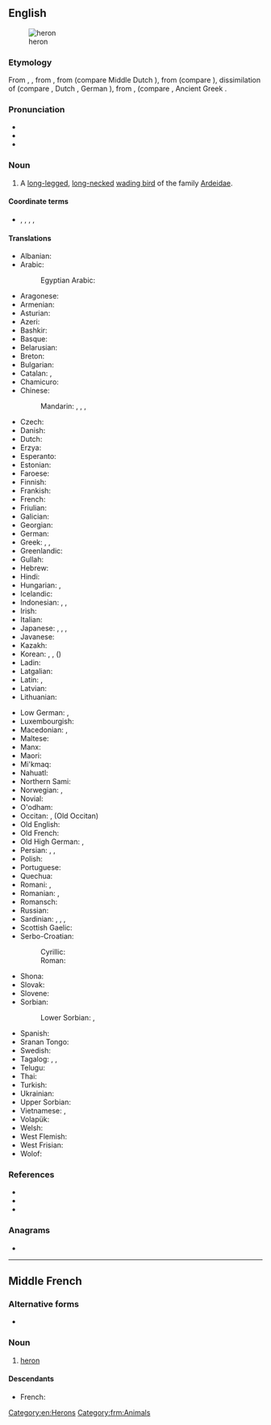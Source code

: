 {{also|Heron|héron}}
==English==
{{slim-wikipedia|dab=heron (disambiguation)|heron}}

[[Image:Urban Heron.JPG|thumb|heron]]

===Etymology===
From {{etyl|enm|en}} {{m|enm|heroun}}, {{m|enm|heiron}}, from {{etyl|xno|en}} {{m|fro|heiron}}, from {{etyl|odt|en}} {{m|odt||heigero}} (compare Middle Dutch {{m|dum|heiger}}), from {{etyl|gem-pro|en}} {{m|gem-pro|*haigrô}} (compare {{cog|sv|häger}}), dissimilation of {{m|gem-pro|*hraigrô}} (compare {{cog|ang|hrāgra}}, Dutch {{m|nl|reiger}}, German {{m|de|Reiher}}), from {{etyl|ine-pro|en}} {{m|ine-pro|*(s)kreik-}}, {{m|ine-pro|*(s)kreig-||to screech, creak}} (compare {{cog|cy|crëyr||heron}}, Ancient Greek {{m|grc|κρίζω||to creak, screech}}.

===Pronunciation===
* {{IPA|/ˈhɛ.ɹən/|lang=en}}
* {{audio|en-us-heron.ogg|Audio (US)|lang=en}}
* {{rhymes|ɛɹən|lang=en}}

===Noun===
{{en-noun}}

# A [[long-legged]], [[long-necked]] [[wading bird]] of the family [[Ardeidae]].

====Coordinate terms====
* {{sense|a wading bird}} {{l|en|egret}}, {{l|en|bittern}}, {{l|en|crane}}, {{l|en|heronsew}}, {{l|en|stork}}

====Translations====
{{trans-top|bird}}
* Albanian: {{t|sq|çapka}}
* Arabic: {{t|ar|بَلَشُون}}
*: Egyptian Arabic: {{t|arz|بلشون|m|tr=balshon|sc=Arab}}
* Aragonese: {{t|an|garra}}
* Armenian: {{t+|hy|ձկնկուլ}}
* Asturian: {{t+|ast|garza|f}}
* Azeri: {{t|az|vağ}}
* Bashkir: {{t|ba|селән|sc=Cyrl}}
* Basque: {{t|eu|koartza}}
* Belarusian: {{t|be|чапля|f|tr=čáplja}}
* Breton: {{t+|br|kerc’heiz|f}}
* Bulgarian: {{t+|bg|чапла|f|tr=čápla}}
* Catalan: {{t|ca|agró}}, {{t|ca|ardeid}}
* Chamicuro: {{t|ccc|askoli}}
* Chinese:
*: Mandarin: {{t+|cmn|蒼鷺|sc=Hani}}, {{t+|cmn|苍鹭|tr=cānglù|sc=Hani}}, {{t+|cmn|鷺|sc=Hani}}, {{t+|cmn|鹭|tr=lù|sc=Hani}}
* Czech: {{t+|cs|volavka|f}}
* Danish: {{t+|da|hejre|c}}
* Dutch: {{t+|nl|reiger|m}}
* Erzya: {{t|myv|сёнксь}}
* Esperanto: {{t+|eo|ardeo}}
* Estonian: {{t|et|haigur}}
* Faroese: {{t+|fo|hegri}}
* Finnish: {{t+|fi|haikara}}
* Frankish: {{t|frk|haigru|m}}
* French: {{t+|fr|héron|m}}
* Friulian: {{t|fur|airon}}
* Galician: {{t|gl|garza}}
* Georgian: {{t|ka|ყანჩა}}
* German: {{t+|de|Reiher|m}}
* Greek: {{t+|el|ερωδιός|m}}, {{t|el|αρδέα|f}}, {{t+|el|τσικνιάς|m}}
* Greenlandic: {{t|kl|qeriiaq}}
* Gullah: {{t|gul|pojo}}
* Hebrew: {{t+|he|אֲנָפָה|f|tr=anafá}}
* Hindi: {{t|hi|वगुला|tr=vagulā}}
* Hungarian: {{t+|hu|gém}}, {{t+|hu|kócsag}}
* Icelandic: {{t+|is|hegri|m}}
* Indonesian: {{t+|id|kuntul}}, {{t+|id|kowak}}, {{t+|id|cangak}}
* Irish: {{t|ga|corr}}
* Italian: {{t+|it|airone|m}}
* Japanese: {{t+|ja|鷺|tr=さぎ, sagi}}, {{t|ja|サギ|tr=sagi}}, {{t|ja|白鷺|tr=しらさぎ, shirasagi}}, {{t|ja|シラサギ|tr=shirasagi}}
* Javanese: {{t+|jv|blekok}}
* Kazakh: {{t|kk|құтан|tr=kutan|sc=Cyrl}}
* Korean: {{t|ko|왜가리|tr=waegari}}, {{t|ko|해오라기|tr=haeoragi}}, {{t|ko|백로|tr=baengno}} ({{t+|ko|白鷺}})
* Ladin: {{t|lld|airon}}
* Latgalian: {{t|ltg|ziurejs}}
* Latin: {{t+|la|ardea|f}}, {{t|la|ardeola|f}}
* Latvian: {{t|lv|gārnis}}
* Lithuanian: {{t+|lt|garnys}}
{{trans-mid}}
* Low German: {{t|nds|Reier}}, {{t|nds|Reiger|m}}
* Luxembourgish: {{t+|lb|Räer|m}}
* Macedonian: {{t|mk|сива чапја|f|tr=síva čápja}}, {{t|mk|чапја|f|tr=čápja}}
* Maltese: {{t|mt|russett}}
* Manx: {{t|gv|coar ny hastan|f}}
* Maori: {{t|mi|heroni}}
* Mi'kmaq: {{t|mic|tmgwatignej|an}}
* Nahuatl: {{t|nah|aztatl}}
* Northern Sami: {{t|se|ránesháigir}}
* Norwegian: {{t|no|hegre}}, {{t|no|heire|m}}
* Novial: {{t|nov|herone}}
* O'odham: {{t|ood|ṣu꞉dagĭ u’uwhig}}
* Occitan: {{t|oc|bernat}}, {{m|pro|*aigreta}} (Old Occitan)
* Old English: {{t|ang|hrāgra|m}}
* Old French: {{t|fro|hairon|m}} {{t|fro|heiron|m}}
* Old High German: {{t|goh|heigaro|m}}, {{t|goh|reigaro|m}}
* Persian: {{t+|fa|حواصیل|tr=havāsil|sc=fa-Arab}}, {{t+|fa|بوتیمار|tr=butimār|sc=fa-Arab}}, {{t|fa|چگرنه|tr=čegarne|sc=fa-Arab}}
* Polish: {{t+|pl|czapla|f}}
* Portuguese: {{t+|pt|garça|f}}
* Quechua: {{t|qu|wakchilla}}
* Romani: {{t|rom|kokosturko|m}}, {{t|rom|kokosturka|f}}
* Romanian: {{t+|ro|stârc|m}}, {{t+|ro|bâtlan|m}}
* Romansch: {{t|rm|irun}}
* Russian: {{t+|ru|ца́пля|f}}
* Sardinian: {{t|sc|perdigiorronadas}}, {{t|sc|mengoni}}, {{t|sc|menga}}, {{t|sc|garza}}
* Scottish Gaelic: {{t|gd|corra-ghritheach|f}}
* Serbo-Croatian:
*: Cyrillic: {{t|sh|чапља|f|sc=Cyrl}}
*: Roman: {{t+|sh|čaplja|f|sc=Latn}}
* Shona: {{t|sn|nyarupani}}
* Slovak: {{t|sk|volavka}}
* Slovene: {{t+|sl|čaplja|f}}
* Sorbian:
*: Lower Sorbian: {{t|dsb|šytawa|f}}, {{t|dsb|rybarnik|m}}
* Spanish: {{t+|es|garza|f}}
* Sranan Tongo: {{t|srn|sabaku}}
* Swedish: {{t+|sv|häger}}
* Tagalog: {{t|tl|tagák}}, {{t|tl|bakaw}}, {{t|tl|garsa}}
* Telugu: {{t+|te|నారాయణపక్షి|sc=Telu}}
* Thai: {{t+|th|นกยาง|tr=nók yaang|sc=Thai}}
* Turkish: {{t+|tr|balıkçıl}}
* Ukrainian: {{t|uk|чапля|f|tr=čáplja}}
* Upper Sorbian: {{t|hsb|čapla}}
* Vietnamese: {{t|vi|con diệc}}, {{t+|vi|diệc}}
* Volapük: {{t+|vo|härod}}
* Welsh: {{t|cy|crëyr}}
* West Flemish: {{t|vls|reiger}}
* West Frisian: {{t|fy|reager}}
* Wolof: {{t|wo|warapuló|alt=warapuló mi}}
{{trans-bottom}}

===References===
* {{pedia}}
* {{specieslite|Ardeidae}}
* {{comcatlite|Ardeidae}}

===Anagrams===
* {{anagrams|en|Horne|Rhone|Rhône|honer|rhone}}

[[Category:en:Herons]]

----

==Middle French==

===Alternative forms===
* {{alter|frm|hairon}}

===Noun===
{{frm-noun|m}}

# [[heron#English|heron]]

====Descendants====
* French: {{l|fr|héron}}

[[Category:frm:Animals]]